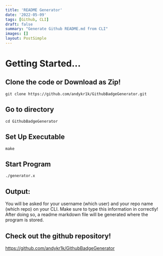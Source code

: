 ```yaml
---
title: 'README Generator'
date: '2022-05-09'
tags: [Github, CLI]
draft: false
summary: "Generate Github README.md from CLI"
images: []
layout: PostSimple
---
```


# Getting Started...

## Clone the code or Download as Zip!
```
git clone https://github.com/andykr1k/GithubBadgeGenerator.git
```

## Go to directory
```
cd GithubBadgeGenerator
```

## Set Up Executable
```
make
```

## Start Program
```
./generator.x
```

## Output:

You will be asked for your username (which user) and your repo name (which repo) on your CLI. Make sure to type this information in correctly! After doing so, a readme markdown file will be generated where the program is stored.

## Check out the github repository! 

https://github.com/andykr1k/GithubBadgeGenerator
